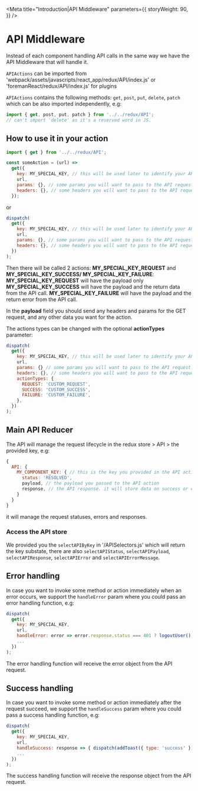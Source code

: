 
<Meta
  title="Introduction|API Middleware"
  parameters={{
    storyWeight: 90,
  }}
/>

# API Middleware

Instead of each component handling API calls in the same way we have the API Middleware that will handle it.

`APIActions` can be imported from 'webpack/assets/javascripts/react_app/redux/API/index.js'
or 'foremanReact/redux/API/index.js' for plugins

`APIActions` contains the following methods: `get`, `post`, `put`, `delete`, `patch` which can be also imported independently, e.g:

```js
import { get, post, put, patch } from '../../redux/API';
// can't import 'delete' as it's a reserved word in JS.
```

## How to use it in your action

```js
import { get } from '../../redux/API';

const someAction = (url) =>
  get({
    key: MY_SPECIAL_KEY, // this will be used later to identify your API call, so keep it unique.
    url,
    params: {}, // some params you will want to pass to the API request.
    headers: {}, // some headers you will want to pass to the API request.
  });
```

or

```js
dispatch(
  get({
    key: MY_SPECIAL_KEY, // this will be used later to identify your API call, so keep it unique.
    url,
    params: {}, // some params you will want to pass to the API request.
    headers: {}, // some headers you will want to pass to the API request.
  })
);
```

Then there will be called 2 actions: **MY_SPECIAL_KEY_REQUEST** and **MY_SPECIAL_KEY_SUCCESS/ MY_SPECIAL_KEY_FAILURE**:
**MY_SPECIAL_KEY_REQUEST** will have the payload only
**MY_SPECIAL_KEY_SUCCESS** will have the payload and the return data from the API call.
**MY_SPECIAL_KEY_FAILURE** will have the payload and the return error from the API call.

In the **payload** field you should send any headers and params for the GET request, and any other data you want for the action.

The actions types can be changed with the optional **actionTypes** parameter:

```js
dispatch(
  get({
    key: MY_SPECIAL_KEY, // this will be used later to identify your API call, so keep it unique.
    url,
    params: {} // some params you will want to pass to the API request.
    headers: {}, // some headers you will want to pass to the API request.
    actionTypes: {
      REQUEST: 'CUSTOM_REQUEST',
      SUCCESS: 'CUSTOM_SUCCESS',
      FAILURE: 'CUSTOM_FAILURE',
    },
  })
);
```

## Main API Reducer

The API will manage the request lifecycle in the redux store > API > the provided key, e.g:

```js
{
  API: {
    MY_COMPONENT_KEY: { // this is the key you provided in the API action.
      status: 'RESOLVED',
      payload, // the payload you passed to the API action
      response, // the API response. it will store data on success or error on failure.
    }
  }
}
```

it will manage the request statuses, errors and responses.

### Access the API store

We provided you the `selectAPIByKey` in '/APISelectors.js' which will return the key substate,
there are also `selectAPIStatus`, `selectAPIPayload`, `selectAPIResponse`, `selectAPIError` and `selectAPIErrorMessage`.

## Error handling

In case you want to invoke some method or action immediately when an error occurs,
we support the `handleError` param where you could pass an error handling function, e.g:

```js
dispatch(
  get({
    key: MY_SPECIAL_KEY,
    url,
    handleError: error => error.response.status === 401 ? logoutUser() : null
    ...
  })
);
```

The error handling function will receive the error object from the API request.

## Success handling

In case you want to invoke some method or action immediately after the request succeed,
we support the `handleSuccess` param where you could pass a success handling function, e.g:

```js
dispatch(
  get({
    key: MY_SPECIAL_KEY,
    url,
    handleSuccess: response => { dispatch(addToast({ type: 'success' })) },
    ...
  })
);
```

The success handling function will receive the response object from the API request.
